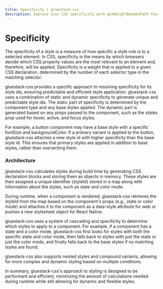 ```yaml
---
title: Specificity | gluestack-css
description: Improve your CSS specificity with getWeightBaseOnPath function - calculate the precedence of different styles and easily override. Learn more here!
---
```



<Meta title="advanced/Specificity" />

# Specificity

The specificity of a style is a measure of how specific a style rule is to a selected element. In CSS, specificity is the means by which browsers decide which CSS property values are the most relevant to an element and, therefore, will be applied. Specificity is a weight that is applied to a given CSS declaration, determined by the number of each selector type in the matching selector.

gluestack-css provides a specific approach to resolving specificity for its style ids, ensuring predictable and efficient style application. gluestack-css uses a combination of static and dynamic specificity to generate unique and predictable style ids. The static part of specificity is determined by the component type and any base styles applied. The dynamic part is generated based on any props passed to the component, such as the states prop used for hover, active, and focus styles.

For example, a button component may have a base style with a specific fontSize and backgroundColor. If a primary variant is applied to the button, gluestack-css attaches a new style id with higher specificity than the base style id. This ensures that primary styles are applied in addition to base styles, rather than overwriting them.

### Architecture

gluestack-css calculates styles during build time by generating CSS declaration blocks and storing them as objects in memory. These styles are then assigned a unique identifier (styleId) stored in a map along with information about the styles, such as state and color mode.

During runtime, when a component is rendered, gluestack-css retrieves the styleId from the map based on the component's props (e.g., state or color mode) and attaches it to the component as a data-style attribute for web or pushes a new stylesheet object for React Native.

gluestack-css uses a system of cascading and specificity to determine which styles to apply to a component. For example, if a component has a state and a color mode, gluestack-css first looks for styles with both the specific state and color mode, then falls back to styles with just the state or just the color mode, and finally falls back to the base styles if no matching styles are found.

gluestack-css also supports nested styles and compound variants, allowing for more complex and dynamic styling based on multiple conditions.

In summary, gluestack-css's approach to styling is designed to be performant and efficient, minimizing the amount of calculations needed during runtime while still allowing for dynamic and flexible styles.
